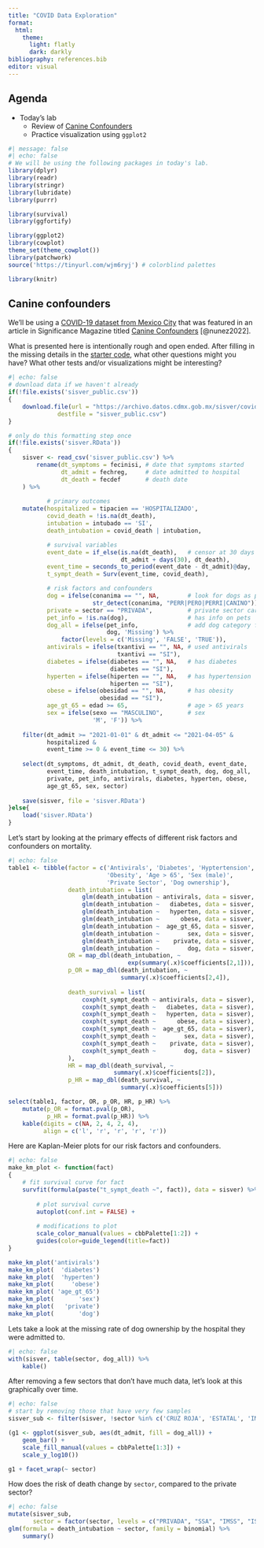 ```yaml
---
title: "COVID Data Exploration"
format: 
  html:
    theme: 
      light: flatly
      dark: darkly
bibliography: references.bib
editor: visual
---
```


## Agenda

-   Today's lab
    -   Review of [Canine Confounders](https://rss.onlinelibrary.wiley.com/doi/epdf/10.1111/1740-9713.01670)
    -   Practice visualization using `ggplot2`

```r
#| message: false
#| echo: false
# We will be using the following packages in today's lab.
library(dplyr)
library(readr)
library(stringr)
library(lubridate)
library(purrr)

library(survival)
library(ggfortify)

library(ggplot2)
library(cowplot)
theme_set(theme_cowplot())
library(patchwork)
source('https://tinyurl.com/wjm6ryj') # colorblind palettes

library(knitr)
```

## Canine confounders

We'll be using a [COVID-19 dataset from Mexico City](https://bit.ly/3Ou4n2U) that was featured in an article in Significance Magazine titled [Canine Confounders](https://rss.onlinelibrary.wiley.com/doi/epdf/10.1111/1740-9713.01670) [@nunez2022].

What is presented here is intentionally rough and open ended. After filling in the missing details in the [starter code](https://github.com/BIFX552-22/BIFXproject/blob/main/docs/covid.qmd), what other questions might you have? What other tests and/or visualizations might be interesting?

```r
#| echo: false
# download data if we haven't already
if(!file.exists('sisver_public.csv'))
{
    download.file(url = "https://archivo.datos.cdmx.gob.mx/sisver/covid19_sisver_cdmx.csv",
              destfile = "sisver_public.csv")
}

# only do this formatting step once
if(!file.exists('sisver.RData'))
{
    sisver <- read_csv('sisver_public.csv') %>%
        rename(dt_symptoms = fecinisi, # date that symptoms started
               dt_admit = fechreg,     # date admitted to hospital
               dt_death = fecdef       # death date
    ) %>%
    
           # primary outcomes
    mutate(hospitalized = tipacien == 'HOSPITALIZADO',
           covid_death = !is.na(dt_death),
           intubation = intubado == 'SI',
           death_intubation = covid_death | intubation,

           # survival variables
           event_date = if_else(is.na(dt_death),   # censor at 30 days
                                dt_admit + days(30), dt_death),
           event_time = seconds_to_period(event_date - dt_admit)@day,
           t_sympt_death = Surv(event_time, covid_death),

           # risk factors and confounders
           dog = ifelse(conanima == "", NA,        # look for dogs as pets
                        str_detect(conanima, "PERR|PERO|PERRI|CANINO")),
           private = sector == "PRIVADA",          # private sector care
           pet_info = !is.na(dog),                 # has info on pets
           dog_all = ifelse(pet_info,              # add dog category for missing
                            dog, 'Missing') %>%
               factor(levels = c('Missing', 'FALSE', 'TRUE')),
           antivirals = ifelse(txantivi == "", NA, # used antivirals
                               txantivi == "SI"),
           diabetes = ifelse(diabetes == "", NA,   # has diabetes
                             diabetes == "SI"),
           hyperten = ifelse(hiperten == "", NA,   # has hypertension
                             hiperten == "SI"),
           obese = ifelse(obesidad == "", NA,      # has obesity
                          obesidad == "SI"),
           age_gt_65 = edad >= 65,                 # age > 65 years
           sex = ifelse(sexo == "MASCULINO",       # sex
                        'M', 'F')) %>%
    
    filter(dt_admit >= "2021-01-01" & dt_admit <= "2021-04-05" &
           hospitalized &
           event_time >= 0 & event_time <= 30) %>%
    
    select(dt_symptoms, dt_admit, dt_death, covid_death, event_date,
           event_time, death_intubation, t_sympt_death, dog, dog_all, 
           private, pet_info, antivirals, diabetes, hyperten, obese,
           age_gt_65, sex, sector)
    
    save(sisver, file = 'sisver.RData')
}else{
    load('sisver.RData')
}

```

Let's start by looking at the primary effects of different risk factors and confounders on mortality.

```r
#| echo: false
table1 <- tibble(factor = c('Antivirals', 'Diabetes', 'Hyptertension',
                            'Obesity', 'Age > 65', 'Sex (male)',
                            'Private Sector', 'Dog ownership'),
                 death_intubation = list(
                     glm(death_intubation ~ antivirals, data = sisver, family = binomial),
                     glm(death_intubation ~   diabetes, data = sisver, family = binomial),
                     glm(death_intubation ~   hyperten, data = sisver, family = binomial),
                     glm(death_intubation ~      obese, data = sisver, family = binomial),
                     glm(death_intubation ~  age_gt_65, data = sisver, family = binomial),
                     glm(death_intubation ~        sex, data = sisver, family = binomial),
                     glm(death_intubation ~    private, data = sisver, family = binomial),
                     glm(death_intubation ~        dog, data = sisver, family = binomial)),
                 OR = map_dbl(death_intubation, ~ 
                                  exp(summary(.x)$coefficients[2,1])),
                 p_OR = map_dbl(death_intubation, ~ 
                                summary(.x)$coefficients[2,4]),
                   
                 death_survival = list(
                     coxph(t_sympt_death ~ antivirals, data = sisver),
                     coxph(t_sympt_death ~   diabetes, data = sisver),
                     coxph(t_sympt_death ~   hyperten, data = sisver),
                     coxph(t_sympt_death ~      obese, data = sisver),
                     coxph(t_sympt_death ~  age_gt_65, data = sisver),
                     coxph(t_sympt_death ~        sex, data = sisver),
                     coxph(t_sympt_death ~    private, data = sisver),
                     coxph(t_sympt_death ~        dog, data = sisver)
                 ),
                 HR = map_dbl(death_survival, ~
                              summary(.x)$coefficients[2]),
                 p_HR = map_dbl(death_survival, ~
                                summary(.x)$coefficients[5]))

select(table1, factor, OR, p_OR, HR, p_HR) %>%
    mutate(p_OR = format.pval(p_OR),
           p_HR = format.pval(p_HR)) %>%
    kable(digits = c(NA, 2, 4, 2, 4),
          align = c('l', 'r', 'r', 'r', 'r'))
```

Here are Kaplan-Meier plots for our risk factors and confounders.

```r
#| echo: false
make_km_plot <- function(fact)
{
    # fit survival curve for fact
    survfit(formula(paste("t_sympt_death ~", fact)), data = sisver) %>%
        
        # plot survival curve
        autoplot(conf.int = FALSE) +
        
        # modifications to plot
        scale_color_manual(values = cbbPalette[1:2]) +
        guides(color=guide_legend(title=fact))
}

make_km_plot('antivirals')
make_km_plot(  'diabetes')
make_km_plot(  'hyperten')
make_km_plot(     'obese')
make_km_plot( 'age_gt_65')
make_km_plot(       'sex')
make_km_plot(   'private')
make_km_plot(       'dog')
```

Lets take a look at the missing rate of dog ownership by the hospital they were admitted to.

```r
#| echo: false
with(sisver, table(sector, dog_all)) %>%
    kable()
```

After removing a few sectors that don't have much data, let's look at this graphically over time.

```r
#| echo: false
# start by removing those that have very few samples
sisver_sub <- filter(sisver, !sector %in% c('CRUZ ROJA', 'ESTATAL', 'IMSS-OPORTUNIDADES', 'SEMAR', 'UNIVERSITARIO'))

(g1 <- ggplot(sisver_sub, aes(dt_admit, fill = dog_all)) +
    geom_bar() +
    scale_fill_manual(values = cbbPalette[1:3]) +
    scale_y_log10())

g1 + facet_wrap(~ sector)
```

How does the risk of death change by `sector`, compared to the private sector?

```r
#| echo: false
mutate(sisver_sub,
       sector = factor(sector, levels = c("PRIVADA", "SSA", "IMSS", "ISSSTE", "PEMEX", "SEDENA"))) %>%
glm(formula = death_intubation ~ sector, family = binomial) %>%
    summary()
```
